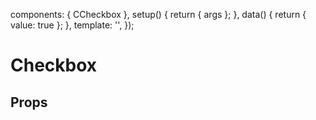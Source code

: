 
<Meta of={CheckboxStories} />

  components: { CCheckbox },
  setup() {
    return { args };
  },
  data() {
    return { value: true };
  },
  template: '<CCheckbox v-bind="args" v-model="value"></CCheckbox>',
});

# Checkbox

<Canvas transformSnippet="open">
  <Story of={CheckboxStories.Overview} />
</Canvas>

## Props

<Controls />
